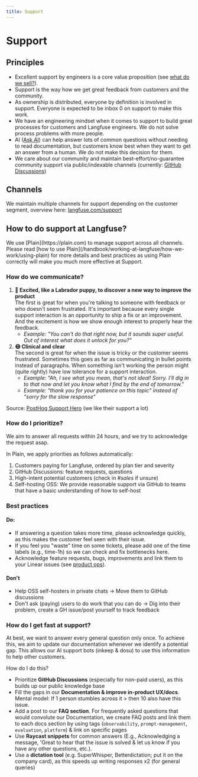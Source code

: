 ```yaml
---
title: Support
---
```


# Support

## Principles

- Excellent support by engineers is a core value proposition (see [what do we sell?](/handbook/chapters/monetization)).
- Support is the way how we get great feedback from customers and the community.
- As ownership is distributed, everyone by definition is involved in support. Everyone is expected to be inbox 0 on support to make this work.
- We have an engineering mindset when it comes to support to build great processes for customers and Langfuse engineers. We do not solve process problems with more people.
- AI ([Ask AI](/ask-ai)) can help answer lots of common questions without needing to read documentation, but customers know best when they want to get an answer from a human. We do not make this decision for them.
- We care about our community and maintain best-effort/no-guarantee community support via public/indexable channels (currently: [GitHub Discussions](/gh-support))

## Channels

We maintain multiple channels for support depending on the customer segment, overview here: [langfuse.com/support](/support)

## How to do support at Langfuse?

<Callout type="info">
  We use [Plain](https://plain.com) to manage support across all channels.
  Please read [how to use
  Plain](/handbook/working-at-langfuse/how-we-work/using-plain) for more details
  and best practices as using Plain correctly will make you much more effective
  at Support.
</Callout>

### How do we communicate?

1. **🐶 Excited, like a Labrador puppy, to discover a new way to improve the product**  
   The first is great for when you're talking to someone with feedback or who doesn't seem frustrated. It's important because every single support interaction is an opportunity to ship a fix or an improvement. And the excitement is how we show enough interest to properly hear the feedback.
   - _Example: "You can't do that right now, but it sounds super useful. Out of interest what does it unlock for you?"_
2. **😷 Clinical and clear**  
   The second is great for when the issue is tricky or the customer seems frustrated. Sometimes this goes as far as communicating in bullet points instead of paragraphs. When something isn't working the person might (quite rightly) have low tolerance for a support interaction.
   - _Example: "Ah, I see what you mean, that's not ideal\! Sorry. I'll dig in to that now and let you know what I find by the end of tomorrow."_
   - _Example: "thank you for your patience on this topic" instead of "sorry for the slow response"_

Source: [PostHog Support Hero](https://posthog.com/handbook/engineering/support-hero#dont-ask-users-to-do-work-that-you-can-do) (we like their support a lot)

### How do I prioritize?

We aim to answer all requests within 24 hours, and we try to acknowledge the request asap.

In Plain, we apply priorities as follows automatically:

1. Customers paying for Langfuse, ordered by plan tier and severity
2. GitHub Discussions: feature requests, questions
3. High-intent potential customers (check in _#sales_ if unsure)
4. Self-hosting OSS: We provide reasonable support via GitHub to teams that have a basic understanding of how to self-host

### Best practices

#### Do:

- If answering a question takes more time, please acknowledge quickly, as this makes the customer feel seen with their issue.
- If you feel you "waste" time on some tickets, please add one of the time labels (e.g., time-1h) so we can check and fix bottlenecks here.
- Acknowledge feature requests, bugs, improvements and link them to your Linear issues (see [product ops](/handbook/product-engineering/product-ops)).

#### Don't

- Help OSS self-hosters in private chats \-\> Move them to GitHub discussions
- Don't ask (paying) users to do work that you can do \-\> Dig into their problem, create a GH issue/post yourself to track feedback

### How do I get fast at support?

At best, we want to answer every general question only once. To achieve this, we aim to update our documentation whenever we identify a potential gap. This allows our AI support bots (inkeep & dosu) to use this information to help other customers.

How do I do this?

- Prioritize **GitHub Discussions** (especially for non-paid users), as this builds up our public knowledge base
- Fill the gaps in our **Documentation & improve in-product UX/docs**. Mental model: If 1 person stumbles across it \> then 10 also have this issue.
- Add a post to our **FAQ section**. For frequently asked questions that would convolute our Documentation, we create FAQ posts and link them to each docs section by using tags (`observability`, `prompt-management`, `evaluation`, `platform`) & link on specific pages
- Use **Raycast snippets** for common answers (E.g., Acknowledging a message, 'Great to hear that the issue is solved & let us know if you have any other questions, etc.).
- Use a **dictation tool** (e.g. SuperWhisper, Betterdictation; put it on the company card), as this speeds up writing responses x2 (for general queries)
